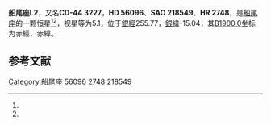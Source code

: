 {{Starbox begin
| name = 船尾座L2
}}
{{Starbox observe
| epoch = [[J2000.0|J2000.0]]
| constell = [[船尾座|船尾座]]<ref name=SIMBAD>{{cite web
 | url=http://simbad.u-strasbg.fr/simbad/sim-id?Ident=HR+2748
 | title =Pulsating variable Star
 | publisher=Centre de Données astronomiques de Strasbourg
 | work=SIMBAD
 | accessdate=2012-07-13}}</ref><ref name=DATA>{{cite web
 | url=http://vizier.u-strasbg.fr/viz-bin/VizieR-5?-out.add=.&-source=5050&-corr=PK=HR&-out.max=9999&HR=2748
 | title =VizieR Detailed Page
 | accessdate=2012-07-13}}</ref>
| 星官 = 
| ra = {{RA|7|13|32.4}}<ref name=SIMBAD /><ref name=DATA />
| dec = {{DEC|-44|38|23}}<ref name=SIMBAD /><ref name=DATA />
| appmag_v = 5.1<ref name=SIMBAD /><ref name=DATA />
}}
{{Starbox character
| class = M5IIIe<ref name=SIMBAD /><ref name=DATA />
| b-v = 1.56<ref name=SIMBAD /><ref name=DATA />
| u-b = <ref name=SIMBAD /><ref name=DATA />
| r-i = 2.42<ref name=SIMBAD /><ref name=DATA />
| variable = 
}}
{{Starbox astrometry
| radial_v = 
| prop_mo_ra = 53
| parallax = 0.022
| p_error = 
}}
{{Starbox catalog
| names =CD-44 3227，[[SAO星表|SAO]] 218549，[[HD星表|HD]] 56096，[[HR星表|HR]] 2748}}
{{Starbox reference |Simbad=HR+2748}}
{{Starbox end}}

'''船尾座L2'''，又名'''CD-44 3227'''，'''HD 56096'''、'''SAO 218549'''、'''HR 2748'''，是[[船尾座|船尾座]]的一颗恒星<ref name=SIMBAD /><ref name=DATA />，视星等为5.1，位于[[銀道座標系|銀經]]255.77，[[銀道座標系|銀緯]]-15.04，其[[B1900.0|B1900.0]]坐标为赤經{{RA|7|10|29.1}}，赤緯{{DEC|-44|-15.04|36}}。

== 参考文献 ==
{{reflist}}

{{star-stub}}

{{船尾座恒星}}
[[Category:船尾座|Category:船尾座]]
[[Category:HD和HDE天體|56096]]
[[Category:HR天體|2748]]
[[Category:SAO天體|218549]]